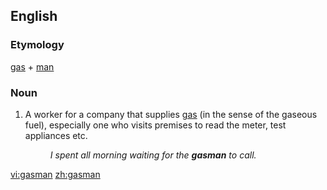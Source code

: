 ==English==

===Etymology===
[[gas]] + [[man]]

===Noun===
{{en-noun|gasmen}}

# {{colloquial}} A worker for a company that supplies [[gas]] (in the sense of the gaseous fuel), especially one who visits premises to read the meter, test appliances etc. 
#:''I spent all morning waiting for the '''gasman''' to call.''

[[vi:gasman]]
[[zh:gasman]]